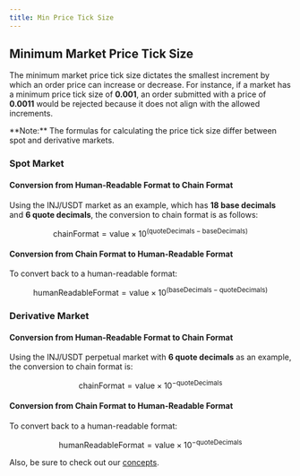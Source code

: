 ```yaml
---
title: Min Price Tick Size
---
```


## Minimum Market Price Tick Size

The minimum market price tick size dictates the smallest increment by which an order price can increase or decrease. For instance, if a market has a minimum price tick size of **0.001**, an order submitted with a price of **0.0011** would be rejected because it does not align with the allowed increments.

<Callout icon="info" color="#07C1FF" iconType="regular">
**Note:** The formulas for calculating the price tick size differ between spot and derivative markets.
</Callout>

### Spot Market

#### Conversion from Human-Readable Format to Chain Format

Using the INJ/USDT market as an example, which has **18 base decimals** and **6 quote decimals**, the conversion to chain format is as follows:

$$\text{chainFormat} = \text{value} \times 10^{(\text{quoteDecimals} - \text{baseDecimals})}$$

#### Conversion from Chain Format to Human-Readable Format

To convert back to a human-readable format:

$$\text{humanReadableFormat} = \text{value} \times 10^{(\text{baseDecimals} - \text{quoteDecimals})}$$

### Derivative Market

#### Conversion from Human-Readable Format to Chain Format

Using the INJ/USDT perpetual market with **6 quote decimals** as an example, the conversion to chain format is:

$$\text{chainFormat} = \text{value} \times 10^{-\text{quoteDecimals}}$$

#### Conversion from Chain Format to Human-Readable Format

To convert back to a human-readable format:

$$\text{humanReadableFormat} = \text{value} \times 10^{-\text{quoteDecimals}}$$

Also, be sure to check out our [concepts](../developers/concepts/calculation-min-price-tick-size/).
